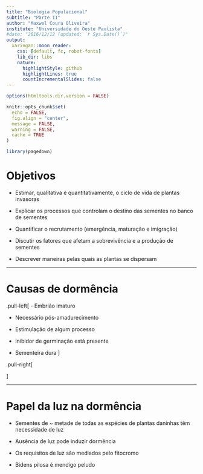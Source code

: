 ```yaml
---
title: "Biologia Populacional"
subtitle: "Parte II"
author: "Maxwel Coura Oliveira"
institute: "Universidade do Oeste Paulista"
#date: "2016/12/12 (updated: `r Sys.Date()`)"
output:
  xaringan::moon_reader:
    css: [default, fc, robot-fonts]
    lib_dir: libs
    nature:
      highlightStyle: github
      highlightLines: true
      countIncrementalSlides: false
---
```


```r
options(htmltools.dir.version = FALSE)

knitr::opts_chunk$set(
  echo = FALSE,
  fig.align = "center",
  message = FALSE,
  warning = FALSE,
  cache = TRUE
)
```

```r
library(pagedown)
```

# Objetivos

- Estimar, qualitativa e quantitativamente, o ciclo de vida de plantas invasoras

- Explicar os processos que controlam o destino das sementes no banco de sementes

- Quantificar o recrutamento (emergência, maturação e imigração) 

- Discutir os fatores que afetam a sobrevivência e a produção de sementes

- Descrever maneiras pelas quais as plantas se dispersam

---

# Causas de dormência


.pull-left[
- Embrião imaturo

- Necessário pós-amadurecimento

- Estimulação de algum processo

- Inibidor de germinação está presente

- Sementeira dura
]

.pull-right[


]

---


# Papel da luz na dormência

- Sementes de ~ metade de todas as espécies de plantas daninhas têm necessidade de luz

- Ausência de luz pode induzir dormência

- Os requisitos de luz são mediados pelo fitocromo

- Bidens pilosa é mendigo peludo






